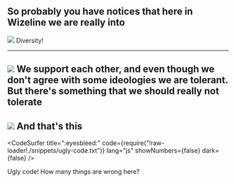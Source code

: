 



<WSlide3
  title="Good Practices"
/>
<Notes>
  So probably you have notices that here in Wizeline
  we are really into
</Notes>
---

![](./images/diversity.jpg)
<Notes>
  Diversity!

</Notes>

---
![](./images/diversity2.png)
<Notes>
  We support each other, and even though we don't agree with
  some ideologies we are tolerant.
  But there's something that we should really not tolerate
</Notes>
---
![](./images/zero-tolerance.jpg)
<Notes>
  And that's this
</Notes>
---
<CodeSurfer
  title=":eyesbleed:"
  code={require("!raw-loader!./snippets/ugly-code.txt")}
  lang="js"
  showNumbers={false}
  dark={false}
/>

<Notes>
  Ugly code! How many things are wrong here?
</Notes>

